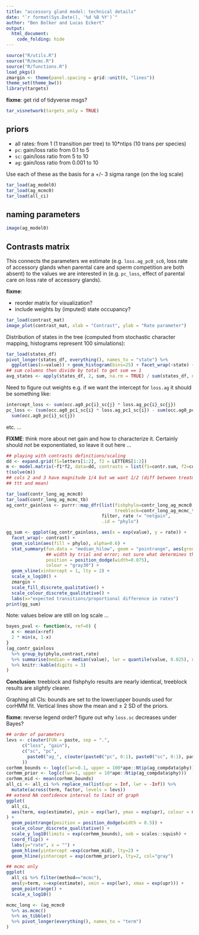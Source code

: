 ```yaml
---
title: "accessory gland model: technical details"
date: "`r format(Sys.Date(), '%d %B %Y')`"
author: "Ben Bolker and Lucas Eckert"
output:
  html_document:
    code_folding: hide
---
```


<!-- **fix me**: reimplement as [target markdown](https://books.ropensci.org/targets/markdown.html#markdown) ? -->

```r
source("R/utils.R")
source("R/mcmc.R")
source("R/functions.R")
load_pkgs()
zmargin <- theme(panel.spacing = grid::unit(0, "lines"))
theme_set(theme_bw())
library(targets)
```

**fixme**: get rid of tidyverse msgs?
```r
tar_visnetwork(targets_only = TRUE)
```

##  priors

- all rates: from 1 (1 transition per tree) to 10*ntips (10 trans per species)
- `pc`: gain/loss ratio from 0.1 to 5
- `sc`: gain/loss ratio from 5 to 10
- `ag`: gain/loss ratio from 0.001 to 10


Use each of these as the basis for a +/- 3 sigma range (on the log scale)

```r
tar_load(ag_model0)
tar_load(ag_mcmc0)
tar_load(all_ci)
```

## naming parameters

```r
image(ag_model0)
```

## Contrasts matrix

This connects the parameters we estimate (e.g. `loss.ag_pc0_sc0`, loss rate of accessory glands when parental care and sperm competition are both absent) to the values we are interested in (e.g. `pc_loss`, effect of parental care on loss rate of accessory glands).

**fixme**: 

- reorder matrix for visualization?
- include weights by (imputed) state occupancy?


```r
tar_load(contrast_mat)
image_plot(contrast_mat, xlab = "Contrast", ylab = "Rate parameter")
```

Distribution of states in the tree (computed from stochastic character mapping, histograms represent 100 simulations):

```r
tar_load(states_df)
pivot_longer(states_df, everything(), names_to = "state") %>%
  ggplot(aes(x=value)) + geom_histogram(bins=25) + facet_wrap(~state) + zmargin
## sum columns then divide by total to get sum == 1
avg_states <- apply(states_df, 2, sum, na.rm = TRUE) / sum(states_df, na.rm = TRUE)
```

Need to figure out weights e.g. if we want the intercept for `loss.ag` it should be  something like:

```r
intercept_loss <- sum(occ.ag0_pc{i}_sc{j} * loss.ag_pc{i}_sc{j})
pc_loss <- (sum(occ.ag0_pc1_sc{i} * loss.ag_pc1_sc{i}) - sum(occ.ag0_pc0_sc{i} * loss.ag_pc0_sc{i})) /
  sum(occ.ag0_pc{i}_sc{j})
```

etc. ...

**FIXME**: think more about net gain and how to characterize it.
Certainly should *not* be exponentiated, so leave it out here ...

```r
## playing with contrasts definitions/scaling
dd <- expand.grid(f1=letters[1:2], f2 = LETTERS[1:2])
m <- model.matrix(~f1*f2, data=dd, contrasts = list(f1=contr.sum, f2=contr.sum))
t(solve(m))
## cols 2 and 3 have magnitude 1/4 but we want 1/2 (diff between treatments, not dev between
## ttt and mean)
```

```r
tar_load(contr_long_ag_mcmc0)
tar_load(contr_long_ag_mcmc_tb)
ag_contr_gainloss <- purrr::map_dfr(list(fishphylo=contr_long_ag_mcmc0,
                                         treeblock=contr_long_ag_mcmc_tb),
                                    filter, rate != "netgain",
                                    .id = "phylo")

gg_sum <- ggplot(ag_contr_gainloss, aes(x = exp(value), y = rate)) +
  facet_wrap(~ contrast) +
  geom_violin(aes(fill = phylo), alpha=0.6) +
  stat_summary(fun.data = "median_hilow", geom = "pointrange", aes(group=phylo),
               ## width by trial and error; not sure what determines this?
               position = position_dodge(width=0.875),
               colour = "gray30") +
  geom_vline(xintercept = 1, lty = 2) +
  scale_x_log10() +
  zmargin +
  scale_fill_discrete_qualitative() +
  scale_colour_discrete_qualitative() +
  labs(x="expected transitions/proportional difference in rates")
print(gg_sum)
```

Note: values below are still on log scale ...

```r
bayes_pval <- function(x, ref=0) {
  x <- mean(x<ref)
  2 * min(x, 1-x)
}
(ag_contr_gainloss
  %>% group_by(phylo,contrast,rate)
  %>% summarise(median = median(value), lwr = quantile(value, 0.025), upr = quantile(value, 0.975), p = bayes_pval(value), .groups = "drop")
  %>% knitr::kable(digits = 3)
)
```

**Conclusion**: treeblock and fishphylo results are nearly identical, treeblock results are *slightly* clearer.

Graphing all CIs: bounds are set to the lower/upper bounds used for corHMM fit. Vertical lines show the mean and ± 2 SD of the priors.

**fixme**: reverse legend order? figure out why `loss.sc` decreases under Bayes?


```r
## order of parameters
levs <- c(outer(FUN = paste, sep = ".",
      c("loss", "gain"),
      c("sc", "pc",
        paste0("ag_", c(outer(paste0("pc", 0:1), paste0("sc", 0:1), paste, sep = "_"))))
      ))
corhmm_bounds <- log(c(lwr=0.1, upper = 100*ape::Ntip(ag_compdata$phy)))
corhmm_prior <- log(c(lwr=1, upper = 10*ape::Ntip(ag_compdata$phy)))
corhmm_mid <- mean(corhmm_bounds)
all_ci <- all_ci %>% replace_na(list(upr = Inf, lwr = -Inf)) %>%
  mutate(across(term, factor, levels = levs))
## extend NA confidence interval to limit of graph
ggplot(
  all_ci,
  aes(term, exp(estimate), ymin = exp(lwr), ymax = exp(upr), colour = method)
) +
  geom_pointrange(position = position_dodge(width = 0.5)) +
  scale_colour_discrete_qualitative() +
  scale_y_log10(limits = exp(corhmm_bounds), oob = scales::squish) +
  coord_flip() +
  labs(y="rate", x = "") +
  geom_hline(yintercept =exp(corhmm_mid), lty=2) +
  geom_hline(yintercept = exp(corhmm_prior), lty=2, col="gray")
```

```r
## mcmc only
ggplot(
  all_ci %>% filter(method=="mcmc"),
  aes(y=term, x=exp(estimate), xmin = exp(lwr), xmax = exp(upr))) +
  geom_pointrange() +
  scale_x_log10()
```

```r
mcmc_long <- (ag_mcmc0
  %>% as.mcmc()
  %>% as_tibble()
  %>% pivot_longer(everything(), names_to = "term")
)  
```

